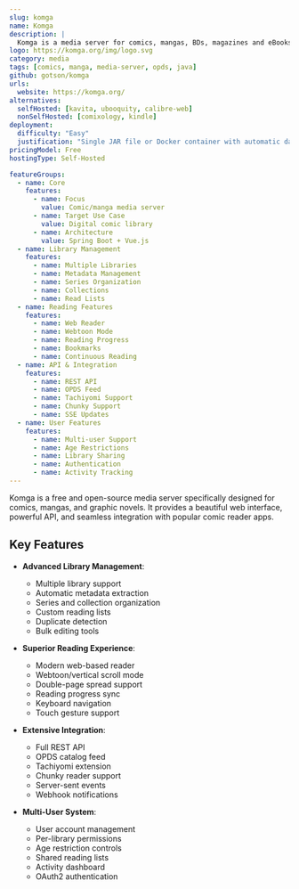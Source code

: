 ```yaml
---
slug: komga
name: Komga
description: |
  Komga is a media server for comics, mangas, BDs, magazines and eBooks with API and OPDS support, offering a modern web interface for exploring libraries and a feature-rich web reader.
logo: https://komga.org/img/logo.svg
category: media
tags: [comics, manga, media-server, opds, java]
github: gotson/komga
urls:
  website: https://komga.org/
alternatives:
  selfHosted: [kavita, ubooquity, calibre-web]
  nonSelfHosted: [comixology, kindle]
deployment:
  difficulty: "Easy"
  justification: "Single JAR file or Docker container with automatic database setup."
pricingModel: Free
hostingType: Self-Hosted

featureGroups:
  - name: Core
    features:
      - name: Focus
        value: Comic/manga media server
      - name: Target Use Case
        value: Digital comic library
      - name: Architecture
        value: Spring Boot + Vue.js
  - name: Library Management
    features:
      - name: Multiple Libraries
      - name: Metadata Management
      - name: Series Organization
      - name: Collections
      - name: Read Lists
  - name: Reading Features
    features:
      - name: Web Reader
      - name: Webtoon Mode
      - name: Reading Progress
      - name: Bookmarks
      - name: Continuous Reading
  - name: API & Integration
    features:
      - name: REST API
      - name: OPDS Feed
      - name: Tachiyomi Support
      - name: Chunky Support
      - name: SSE Updates
  - name: User Features
    features:
      - name: Multi-user Support
      - name: Age Restrictions
      - name: Library Sharing
      - name: Authentication
      - name: Activity Tracking
---
```


Komga is a free and open-source media server specifically designed for comics, mangas, and graphic novels. It provides a beautiful web interface, powerful API, and seamless integration with popular comic reader apps.

## Key Features

- **Advanced Library Management**:

  - Multiple library support
  - Automatic metadata extraction
  - Series and collection organization
  - Custom reading lists
  - Duplicate detection
  - Bulk editing tools

- **Superior Reading Experience**:

  - Modern web-based reader
  - Webtoon/vertical scroll mode
  - Double-page spread support
  - Reading progress sync
  - Keyboard navigation
  - Touch gesture support

- **Extensive Integration**:

  - Full REST API
  - OPDS catalog feed
  - Tachiyomi extension
  - Chunky reader support
  - Server-sent events
  - Webhook notifications

- **Multi-User System**:
  - User account management
  - Per-library permissions
  - Age restriction controls
  - Shared reading lists
  - Activity dashboard
  - OAuth2 authentication
